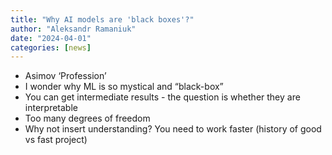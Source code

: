 ```yaml
---
title: "Why AI models are 'black boxes'?"
author: "Aleksandr Ramaniuk"
date: "2024-04-01"
categories: [news]
---
```


- Asimov 'Profession'
- I wonder why ML is so mystical and "black-box"
- You can get intermediate results - the question is whether they are interpretable
- Too many degrees of freedom
- Why not insert understanding? You need to work faster (history of good vs fast project)
